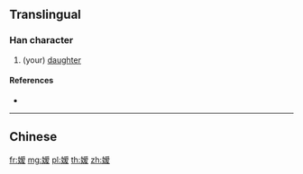 {{also|嬡}}
==Translingual==

===Han character===
{{Han char|rn=38|rad=女|as=10|sn=13|four=|canj=VBBE,XVBBE|ids=⿰女爱}}

# (your) [[daughter]]

====References====
* {{Han ref|kx=0269.181|hdz=21072.120|uh=5AD2|ud=23250}}

----

==Chinese==
{{zh-see|嬡}}

[[fr:嫒]]
[[mg:嫒]]
[[pl:嫒]]
[[th:嫒]]
[[zh:嫒]]
